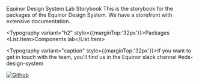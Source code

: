 
<Meta title="Introduction" />

<Typography variant="h1">Equinor Design System Lab Storybook</Typography>
<Typography variant="ingress">This is the storybook for the packages of the Equinor Design
  System. We have a <Typography link href="https://eds.equinor.com/">storefront</Typography> with
  extensive documentation.</Typography>

<Typography variant="h2" style={{marginTop:'32px'}}>Packages</Typography>
<List>
    <List.Item><Typography link href="/?path=/docs/components">Components lab</Typography></List.Item>
</List>

<Typography variant="caption" style={{marginTop:'32px'}}>If you want to get in touch with the team, you’ll find us in the Equinor slack channel  <Typography link href="https://equinor.slack.com/archives/CJT20H1B9">#eds-design-system</Typography></Typography>

[![Github](https://badgen.net/badge/icon/github?icon=github&label)](https://github.com/equinor/design-system)

